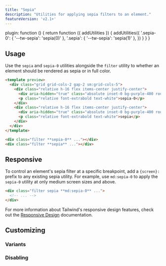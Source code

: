 ```yaml
---
title: "Sepia"
description: "Utilities for applying sepia filters to an element."
featureVersion: 'v2.1+'
---
```



  plugin: function () {
    return function ({ addUtilities }) {
      addUtilities({
        '.sepia-0': { '--tw-sepia': 'sepia(0)' },
        '.sepia': { '--tw-sepia': 'sepia(1)' },
      })
    }
  }
}

## Usage

Use the `sepia` and `sepia-0` utilities alongside the `filter` utility to whether an element should be rendered as sepia or in full color.

```html purple
<template preview>
  <div class="grid grid-cols-2 gap-2 sm:grid-cols-5">
    <div class="relative h-16 flex items-center justify-center">
      <div aria-hidden="true" class="absolute inset-0 bg-purple-400 rounded-md filter sepia-0"></div>
      <p class="relative font-extrabold text-white">sepia-0</p>
    </div>
    <div class="relative h-16 flex items-center justify-center">
      <div aria-hidden="true" class="absolute inset-0 bg-purple-400 rounded-md filter sepia"></div>
      <p class="relative font-extrabold text-white">sepia</p>
    </div>
  </div>
</template>

<div class="filter **sepia-0** ..."></div>
<div class="filter **sepia** ..."></div>
```

## Responsive

To control an element's sepia filter at a specific breakpoint, add a `{screen}:` prefix to any existing sepia utility. For example, use `md:sepia-0` to apply the `sepia-0` utility at only medium screen sizes and above.

```html
<div class="filter sepia **md:sepia-0** ...">
  <!-- ... -->
</div>
```

For more information about Tailwind's responsive design features, check out the [Responsive Design](/docs/responsive-design) documentation.

## Customizing

### Variants

<Variants plugin="sepia" name="sepia" />

### Disabling

<Disabling plugin="sepia" name="sepia" />
